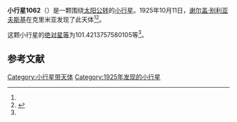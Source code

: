 {{Infobox planet
| bgcolour = #FFFFC0
| name = 1062 Ljuba
| symbol = 
| image = 
| caption = 
| discovery = yes
| discovery_ref = 
| discoverer = [[谢尔盖·别利亚夫斯基|谢尔盖·别利亚夫斯基]]
| discovery_site = [[克里米亚|克里米亚]] 
| discovered = 1925年10月11日
| designations = yes
| mp_name = 
| named_after = 
| alt_names = 1925 TD/ 1943 EH1 / 1976 MM / A904 TB / A914 SD / A917 GB / A924 ND
| mp_category = [[主带小行星|主带小行星]]
| orbit_ref = <ref name="a">[http://ssd.jpl.nasa.gov/sbdb.cgi?sstr=1062 1062 Ljuba] {{Wayback|url=http://ssd.jpl.nasa.gov/sbdb.cgi?sstr=1062 |date=20140817112223 }}，小行星數據庫瀏覽器（JPL Small-Body Database Browser）－[[美国国家航空航天局|美国国家航空航天局]]喷气推进实验室</ref>
| epoch = 2456400.5 (2013年4月18日更新)
| aphelion = {{convert|3.206945987041937|AU|km|3|abbr=on|lk=out}}
| perihelion = {{convert|2.80619538022378|AU|km|3|abbr=on}}
| semimajor = {{convert|3.006570683632859|AU|km|3|abbr=on}}
| eccentricity = 0.066645798
| period = 1904.169281 [[日|日]]<br />5.21[[儒略年|儒略年]]
| avg_speed = 
| inclination = 5.601790452805314
| asc_node = 341.4640741068565
| mean_anomaly = 
| arg_peri = 101.4213757580105
| satellites = 
| physical_characteristics = yes
| dimensions = 
| mass = 
| density = 
| surface_grav = 
| escape_velocity = 
| sidereal_day = 
| axial_tilt = 
| pole_ecliptic_lat = 
| pole_ecliptic_lon = 
| albedo = 
| temperatures= 
| temp_name1 = 
| mean_temp_1 = 
| max_temp_1 = 
| temp_name2 = 
| max_temp_2 = 
| spectral_type = 
| abs_magnitude = 101.4213757580105
}}

'''小行星1062'''（{{lang-en|1062 Ljuba}}）是一颗围绕[[太阳|太阳]][[公转|公转]]的[[小行星|小行星]]。1925年10月11日，[[谢尔盖·别利亚夫斯基|谢尔盖·别利亚夫斯基]]在克里米亚发现了此天体<ref name="a" /><ref>{{cite news|title=小行星列表|url=http://cfa-www.harvard.edu/iau/lists/NumberedMPs.txt|accessdate=2013-07-08|newspaper=哈佛大学|archive-date=2008-05-17|archive-url=https://web.archive.org/web/20080517010638/http://cfa-www.harvard.edu/iau/lists/NumberedMPs.txt|dead-url=no}}</ref>。

这颗小行星的[[绝对星等|绝对星等]]为101.4213757580105等<ref name="a" />。

==参考文献==
{{reflist}}
{{Minor Planet Number|[[小行星1061|小行星1061]]|[[小行星1063|小行星1063]]}}

{{小天体}}

[[Category:小行星带天体|Category:小行星带天体]]
[[Category:1925年发现的小行星|Category:1925年发现的小行星]]

{{asteroid-stub}}